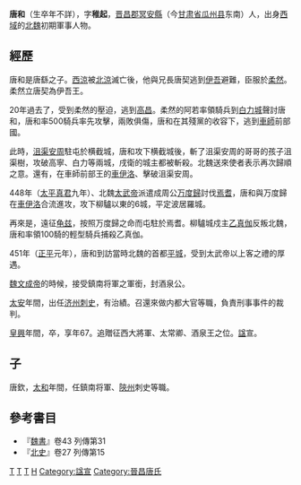 


'''唐和'''（生卒年不詳），字'''稚起'''，[[晋昌郡|晋昌郡]][[冥安縣|冥安縣]]（今[[甘肃省|甘肃省]][[瓜州县|瓜州县]]东南）人，出身[[西域|西域]]的[[北魏|北魏]]初期軍事人物。

== 經歷==
唐和是唐繇之子。[[西涼|西涼]]被[[北涼|北涼]]滅亡後，他與兄長唐契逃到[[伊吾|伊吾]]避難，臣服於[[柔然|柔然]]。柔然立唐契為伊吾王。

20年過去了，受到柔然的壓迫，逃到[[高昌|高昌]]。柔然的阿若率領騎兵到[[白力城|白力城]]聲討唐和，唐和率500騎兵率先攻擊，兩敗俱傷，唐和在其殘黨的收容下，逃到[[車師|車師]]前部國。

此時，[[沮渠安周|沮渠安周]]駐屯於横截城，唐和攻下横截城後，斬了沮渠安周的哥哥的孩子沮渠樹，攻破高寧、白力等兩城，戌衛的城主都被斬殺。北魏送來使者表示再次歸順之意。還有，在車師前部王的[[車伊洛|車伊洛]]、擊破沮渠安周。

448年（[[太平真君|太平真君]]九年）、北魏[[太武帝|太武帝]]派遣成周公[[万度歸|万度歸]]討伐[[焉耆|焉耆]]，唐和與万度歸在[[車伊洛|車伊洛]]合流進攻，攻下柳驢以東的6城，平定波居羅城。

再來是，遠征[[龟兹|龟兹]]，按照万度歸之命而屯駐於焉耆。柳驢城戍主[[乙真伽|乙真伽]]反叛北魏，唐和率領100騎的輕型騎兵捕殺乙真伽。

451年（[[正平_(北魏)|正平]]元年），唐和到訪當時北魏的首都[[大同市|平城]]，受到太武帝以上客之禮的厚遇。

[[魏文成帝|魏文成帝]]的時候，接受鎮南将軍之軍銜，封酒泉公。

[[太安_(北魏)|太安]]年間，出任[[濟州_(北魏)|济州]][[刺史|刺史]]，有治績。召還來做内都大官等職，負責刑事事件的裁判。

[[皇興|皇興]]年間，卒，享年67。追贈征西大將軍、太常卿、酒泉王之位。[[諡|諡]]宣。

==子==
唐欽，[[太和_(北魏)|太和]]年間，任鎮南将軍、[[陝州|陝州]]刺史等職。

== 參考書目==
*『[[魏書|魏書]]』卷43 列傳第31
*『[[北史|北史]]』卷27 列傳第15

[[Category:北魏军事人物|T]]
[[Category:北魏官员|T]]
[[Category:瓜州人|T]]
[[Category:唐姓|H]]
[[Category:諡宣|Category:諡宣]]
[[Category:晉昌唐氏|Category:晉昌唐氏]]